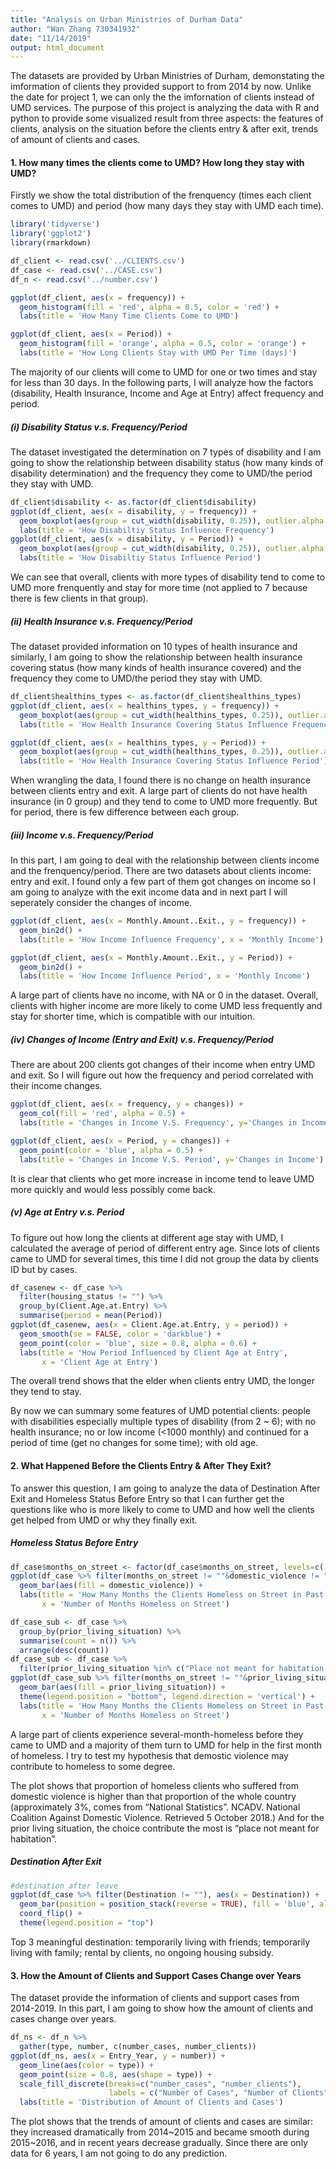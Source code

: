 ```yaml
---
title: "Analysis on Urban Ministries of Durham Data"
author: "Wan Zhang 730341932"
date: "11/14/2019"
output: html_document
---
```


The datasets are provided by Urban Ministries of Durham, demonstating the imformation of clients they provided support to from 2014 by now. Unlike the date for project 1, we can only the the imfornation of clients instead of UMD services. The purpose of this project is analyzing the data with R and python to provide some visualized result from three aspects: the features of clients, analysis on the situation before the clients entry & after exit, trends of amount of clients and cases. 

#### 1. How many times the clients come to UMD? How long they stay with UMD?

Firstly we show the total distribution of the frenquency (times each client comes to UMD) and period (how many days they stay with UMD each time).

```r
library('tidyverse')
library('ggplot2')
library(rmarkdown)

df_client <- read.csv('../CLIENTS.csv')
df_case <- read.csv('../CASE.csv')
df_n <- read.csv('../number.csv')

ggplot(df_client, aes(x = frequency)) +
  geom_histogram(fill = 'red', alpha = 0.5, color = 'red') +
  labs(title = 'How Many Time Clients Come to UMD')

ggplot(df_client, aes(x = Period)) +
  geom_histogram(fill = 'orange', alpha = 0.5, color = 'orange') +
  labs(title = 'How Long Clients Stay with UMD Per Time (days)')
```

The majority of our clients will come to UMD for one or two times and stay for less than 30 days. In the following parts, I will analyze how the factors (disability, Health Insurance, Income and Age at Entry) affect frequency and period.

##### (i) Disability Status v.s. Frequency/Period

The dataset investigated the determination on 7 types of disability and I am going to show the relationship between disability status (how many kinds of disability determination) and the frequency they come to UMD/the period they stay with UMD.

```r
df_client$disability <- as.factor(df_client$disability)
ggplot(df_client, aes(x = disability, y = frequency)) +
  geom_boxplot(aes(group = cut_width(disability, 0.25)), outlier.alpha = 0.1) +
  labs(title = 'How Disabiltiy Status Influence Frequency')
ggplot(df_client, aes(x = disability, y = Period)) +
  geom_boxplot(aes(group = cut_width(disability, 0.25)), outlier.alpha = 0.1) +
  labs(title = 'How Disabiltiy Status Influence Period')
```

We can see that overall, clients with more types of disability tend to come to UMD more frenquently and stay for more time (not applied to 7 because there is few clients in that group).

##### (ii) Health Insurance v.s. Frequency/Period

The dataset provided information on 10 types of health insurance and similarly, I am going to show the relationship between health insurance covering status (how many kinds of health insurance covered) and the frequency they come to UMD/the period they stay with UMD.

```r
df_client$healthins_types <- as.factor(df_client$healthins_types)
ggplot(df_client, aes(x = healthins_types, y = frequency)) +
  geom_boxplot(aes(group = cut_width(healthins_types, 0.25)), outlier.alpha = 0.1) +
  labs(title = 'How Health Insurance Covering Status Influence Frequency')

ggplot(df_client, aes(x = healthins_types, y = Period)) +
  geom_boxplot(aes(group = cut_width(healthins_types, 0.25)), outlier.alpha = 0.1) +
  labs(title = 'How Health Insurance Covering Status Influence Period')
```

When wrangling the data, I found there is no change on health insurance between clients entry and exit. A large part of clients do not have health insurance (in 0 group) and they tend to come to UMD more frequently. But for period, there is few difference between each group.

##### (iii) Income v.s. Frequency/Period

In this part, I am going to deal with the relationship between clients income and the frenquency/period. There are two datasets about clients income: entry and exit. I found only a few part of them got changes on income so I am going to analyze with the exit income data and in next part I will seperately consider the changes of income.

```r
ggplot(df_client, aes(x = Monthly.Amount..Exit., y = frequency)) +
  geom_bin2d() +
  labs(title = 'How Income Influence Frequency', x = 'Monthly Income')

ggplot(df_client, aes(x = Monthly.Amount..Exit., y = Period)) +
  geom_bin2d() +
  labs(title = 'How Income Influence Period', x = 'Monthly Income')
```

A large part of clients have no income, with NA or 0 in the dataset. Overall, clients with higher income are more likely to come UMD less frequently and stay for shorter time, which is compatible with our intuition. 

##### (iv) Changes of Income (Entry and Exit) v.s. Frequency/Period

There are about 200 clients got changes of their income when entry UMD and exit. So I will figure out how the frequency and period correlated with their income changes. 

```r
ggplot(df_client, aes(x = frequency, y = changes)) +
  geom_col(fill = 'red', alpha = 0.5) +
  labs(title = 'Changes in Income V.S. Frequency', y='Changes in Income')

ggplot(df_client, aes(x = Period, y = changes)) +
  geom_point(color = 'blue', alpha = 0.5) +
  labs(title = 'Changes in Income V.S. Period', y='Changes in Income')
```

It is clear that clients who get more increase in income tend to leave UMD more quickly and would less possibly come back.

##### (v) Age at Entry v.s. Period

To figure out how long the clients at different age stay with UMD, I calculated the average of period of different entry age. Since lots of clients came to UMD for several times, this time I did not group the data by clients ID but by cases.

```r
df_casenew <- df_case %>%
  filter(housing_status != "") %>%
  group_by(Client.Age.at.Entry) %>%
  summarise(period = mean(Period))
ggplot(df_casenew, aes(x = Client.Age.at.Entry, y = period)) +
  geom_smooth(se = FALSE, color = 'darkblue') +
  geom_point(color = 'blue', size = 0.8, alpha = 0.6) + 
  labs(title = 'How Period Influenced by Client Age at Entry',
       x = 'Client Age at Entry')
```

The overall trend shows that the elder when clients entry UMD, the longer they tend to stay.

By now we can summary some features of UMD potential clients: people with disabilities especially multiple types of disability (from 2 ~ 6); with no health insurance; no or low income (<1000 monthly) and continued for a period of time (get no changes for some time); with old age.

#### 2. What Happened Before the Clients Entry & After They Exit?

To answer this question, I am going to analyze the data of Destination After Exit and Homeless Status Before Entry so that I can further get the questions like who is more likely to come to UMD and how well the clients get helped from UMD or why they finally exit.

##### Homeless Status Before Entry

```r
df_case$months_on_street <- factor(df_case$months_on_street, levels=c('<1', '2', '3', '4','5','6','7','8', '9','10','11','12','>12'))
ggplot(df_case %>% filter(months_on_street != ""&domestic_violence != ""), aes(x = months_on_street)) +
  geom_bar(aes(fill = domestic_violence)) +
  labs(title = 'How Many Months the Clients Homeless on Street in Past 3 Years',
       x = 'Number of Months Homeless on Street')
```

```r
df_case_sub <- df_case %>%
  group_by(prior_living_situation) %>%
  summarise(count = n()) %>%
  arrange(desc(count)) 
df_case_sub <- df_case %>%
  filter(prior_living_situation %in% c("Place not meant for habitation (HUD)", "Emergency shelter, incl. hotel/motel paid for w/ ES voucher, or RHY-funded Host Home shelter (HUD)", "Staying or living in a friend's room, apartment or house (HUD)", "Staying or living in a family member's room, apartment or house (HUD)"))
ggplot(df_case_sub %>% filter(months_on_street != ""&prior_living_situation != ""), aes(x = months_on_street)) +
  geom_bar(aes(fill = prior_living_situation)) +
  theme(legend.position = "bottom", legend.direction = 'vertical') +
  labs(title = 'How Many Months the Clients Homeless on Street in Past 3 Years',
       x = 'Number of Months Homeless on Street')
```

A large part of clients experience several-month-homeless before they came to UMD and a majority of them turn to UMD for help in the first month of homeless. I try to test my hypothesis that demostic violence may contribute to homeless to some degree.

The plot shows that proportion of homeless clients who suffered from domestic violence is higher than that proportion of the whole country (approximately 3%, comes from "National Statistics". NCADV. National Coalition Against Domestic Violence. Retrieved 5 October 2018.) And for the prior living situation, the choice contribute the most is "place not meant for habitation".

##### Destination After Exit

```r
#destination after leave
ggplot(df_case %>% filter(Destination != ""), aes(x = Destination)) +
  geom_bar(position = position_stack(reverse = TRUE), fill = 'blue', alpha = 0.6) +
  coord_flip() +
  theme(legend.position = "top")
```

Top 3 meaningful destination: temporarily living with friends; temporarily living with family; rental by clients, no ongoing housing subsidy.

#### 3. How the Amount of Clients and Support Cases Change over Years

The dataset provide the information of clients and support cases from 2014-2019. In this part, I am going to show how the amount of clients and cases change over years.

```r
df_ns <- df_n %>% 
  gather(type, number, c(number_cases, number_clients)) 
ggplot(df_ns, aes(x = Entry_Year, y = number)) +
  geom_line(aes(color = type)) +
  geom_point(size = 0.8, aes(shape = type)) +
  scale_fill_discrete(breaks=c("number_cases", "number_clients"),
                      labels = c("Number of Cases", "Number of Clients")) +
  labs(title = 'Distribution of Amount of Clients and Cases')
```

The plot shows that the trends of amount of clients and cases are similar: they increased dramatically from 2014~2015 and became smooth during 2015~2016, and in recent years decrease gradually. Since there are only data for 6 years, I am not going to do any prediction.


